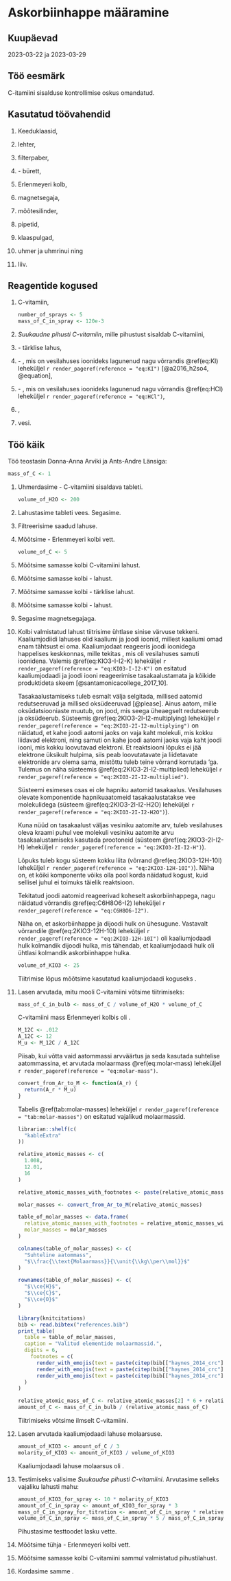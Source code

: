 # Askorbiinhappe määramine

## Kuupäevad

2023-03-22 ja 2023-03-29

## Töö eesmärk

C-itamiini sisalduse kontrollimise oskus omandatud.

## Kasutatud töövahendid

1. Keeduklaasid,

2. lehter,

3. filterpaber,

4. \num{50}-\unit{\ml} bürett,

5. Erlenmeyeri kolb,

6. magnetsegaja,

7. mõõtesilinder,

8. pipetid,

9. klaaspulgad,

10. uhmer ja uhmrinui ning

11. liiv.

## Reagentide kogused

1.  C-vitamiin,
    
    ```r
    number_of_sprays <- 5
    mass_of_C_in_spray <- 120e-3
    
    ```

2.  *Suukaudne pihusti C-vitamiin*, mille \num{`r as.character(number_of_sprays)`} pihustust sisaldab \qty{`r as.character(mass_of_C_in_spray)`}{\mg} C-vitamiini,

3. \num{0,5}-\unit{\percent} tärklise lahus,

4.  \num{0,6}-\unit{\mol\per\l} \ce{KI}, mis on vesilahuses ioonideks lagunenud nagu võrrandis \@ref(eq:KI) leheküljel `r render_pageref(reference = "eq:KI")` [@a2016_h2so4, @equation],

    ```{=tex}
    \begin{align}
    \ce{KI(aq) -> K^+(aq) + I^-(aq)}.
    (\#eq:KI)
    \end{align}
    
    ```

5. \num{1}-\unit{\mol\per\l} \ce{HCl}, mis on vesilahuses ioonideks lagunenud nagu võrrandis  \@ref(eq:HCl) leheküljel `r render_pageref(reference = "eq:HCl")`,

    ```{=tex}
    \begin{align}
    \ce{HCl(aq) -> H^+(aq) + Cl^-(aq)}.
    (\#eq:HCl)
    \end{align}
    
    ```

6. \ce{KIO3},

7. vesi.
    
## Töö käik

Töö teostasin Donna-Anna Arviki ja Ants-Andre Länsiga:

```r
mass_of_C <- 1

```

1.  Uhmerdasime \num{`r as.character(mass_of_C)`}-\unit{\mg} C-vitamiini sisaldava tableti.

    ```r
    volume_of_H2O <- 200

    ```

2. Lahustasime tableti \qty{`r as.character(volume_of_H2O)`}{\ml} vees. Segasime.

3. Filtreerisime saadud lahuse.

4.  Mõõtsime \num{250}-\unit{\ml} Erlenmeyeri kolbi \qty{150}{\ml} vett.

    ```r
    volume_of_C <- 5

    ```

5. Mõõtsime samasse kolbi \qty{`r as.character(volume_of_C)`}{\ml} C-vitamiini lahust.

6. Mõõtsime samasse kolbi \qty{5}{\ml} \num{0,6}-\unit{\mol\per\l} \ce{KI} lahust.

7. Mõõtsime samasse kolbi \qty{5}{\ml} \num{0,5}-\unit{\percent} tärklise lahust.

8. Mõõtsime samasse kolbi \qty{5}{\ml} \num{1}-\unit{\mol\per\l} \ce{HCl} lahust.

9. Segasime magnetsegajaga.

10. Kolbi valmistatud lahust tiitrisime ühtlase sinise värvuse tekkeni. Kaaliumjodiidi lahuses olid kaaliumi ja joodi ioonid, millest kaaliumi omad enam tähtsust ei oma. Kaaliumjodaat reageeris joodi ioonidega happelises keskkonnas, mille tekitas \ce{HCl}, mis oli vesilahuses samuti ioonidena. Valemis \@ref(eq:KIO3-I-I2-K) leheküljel `r render_pageref(reference = "eq:KIO3-I-I2-K")` on esitatud kaaliumjodaadi ja joodi iooni reageerimise tasakaalustamata ja kõikide produktideta skeem [@santamonicacollege_2017_10].

    ```{=tex}
    \begin{align}
    \ce{KIO3(aq)+I-(aq) -> I2(aq)+K+(aq)}.
    (\#eq:KIO3-I-I2-K)
    \end{align}
    
    ```

    Tasakaalustamiseks tuleb esmalt välja selgitada, millised aatomid redutseeruvad ja millised oksüdeeruvad [@please]. Ainus aatom, mille oksüdatsiooniaste muutub, on jood, mis seega üheaegselt redutseerub ja oksüdeerub. Süsteemis \@ref(eq:2KIO3-2I-I2-multiplying) leheküljel `r render_pageref(reference = "eq:2KIO3-2I-I2-multiplying")` on näidatud, et kahe joodi aatomi jaoks on vaja kaht \ce{KIO3} molekuli, mis kokku liidavad \num{10} elektroni, ning samuti on kahe joodi aatomi jaoks vaja kaht joodi iooni, mis kokku loovutavad \num{2} elektroni. Et reaktsiooni lõpuks ei jää elektrone üksikult hulpima, siis peab loovutatavate ja liidetavate elektronide arv olema sama, mistõttu tuleb teine võrrand korrutada \num{5}'ga. Tulemus on näha süsteemis \@ref(eq:2KIO3-2I-I2-multiplied) leheküljel `r render_pageref(reference = "eq:2KIO3-2I-I2-multiplied")`.

    ```{=tex}
	\begin{align}
    \begin{cases}
	\ce{2KIO3(aq)} + 10e &\ce{-> I2(aq) + 2K+(aq)}\\
	\ce{2I-(aq)} - 2e &\ce{-> I2(aq)} | \times 5
\end{cases}.
    (\#eq:2KIO3-2I-I2-multiplying)
    \end{align}
    
    ```

    ```{=tex}
	\begin{align}
    \begin{cases}
	\ce{2KIO3(aq)} + 10e &\ce{-> I2(aq) + 2K+(aq)}\\
	\ce{10I-(aq)} - 10e &\ce{-> 5I2(aq)}
\end{cases}.
    (\#eq:2KIO3-2I-I2-multiplied)
    \end{align}
    
    ```

    Süsteemi esimeses osas ei ole hapniku aatomid tasakaalus. Vesilahuses olevate komponentide hapnikuaatomeid tasakaalustatakse vee molekulidega (süsteem \@ref(eq:2KIO3-2I-I2-H2O) leheküljel `r render_pageref(reference = "eq:2KIO3-2I-I2-H2O")`).

    ```{=tex}
	\begin{align}
    \begin{cases}
	\ce{2KIO3(aq)} + 10e &\ce{-> I2(aq) + 2K+(aq) + 6H2O}\\
	\ce{10I-(aq)} - 10e &\ce{-> 5I2(aq)}
\end{cases}.
    (\#eq:2KIO3-2I-I2-H2O)
    \end{align}
    
    ```

    Kuna nüüd on tasakaalust väljas vesiniku aatomite arv, tuleb vesilahuses oleva kraami puhul vee molekuli vesiniku aatomite arvu tasakaalustamiseks kasutada prootoneid (süsteem \@ref(eq:2KIO3-2I-I2-H) leheküljel `r render_pageref(reference = "eq:2KIO3-2I-I2-H")`).

    ```{=tex}
	\begin{align}
    \begin{cases}
	\ce{2KIO3(aq) + 12H+} + 10e &\ce{-> I2(aq) + 2K+(aq) + 6H2O}\\
	\ce{10I-(aq)} - 10e &\ce{-> 5I2(aq)}
\end{cases}.
    (\#eq:2KIO3-2I-I2-H)
    \end{align}
    
    ```

    Lõpuks tuleb kogu süsteem kokku liita (võrrand \@ref(eq:2KIO3-12H-10I) leheküljel `r render_pageref(reference = "eq:2KIO3-12H-10I")`). Näha on, et kõiki komponente võiks olla pool korda näidatud kogust, kuid sellisel juhul ei toimuks täielik reaktsioon.

    ```{=tex}
	\begin{align}
	\ce{2KIO3(aq) + 12H+ + 10I-(aq)} &\ce{-> 6I2(aq) + 2K+(aq) + 6H2O}.
    (\#eq:2KIO3-12H-10I)
    \end{align}
    
    ```
    
    Tekitatud joodi aatomid reageerivad koheselt askorbiinhappega, nagu näidatud võrrandis \@ref(eq:C6H8O6-I2) leheküljel `r render_pageref(reference = "eq:C6H8O6-I2")`.

    ```{=tex}
	\begin{align}
	\ce{C6H8O6(aq) + I2(aq) -> C6H6O6(aq) + 2I-(aq) + 2H+(aq)}.
    (\#eq:C6H8O6-I2)
    \end{align}
    
    ```

    Näha on, et askorbiinhappe ja dijoodi hulk on ühesugune. Vastavalt võrrandile \@ref(eq:2KIO3-12H-10I) leheküljel `r render_pageref(reference = "eq:2KIO3-12H-10I")` oli kaaliumjodaadi hulk kolmandik dijoodi hulka, mis tähendab, et kaaliumjodaadi hulk oli ühtlasi kolmandik askorbiinhappe hulka.
    
    ```r
    volume_of_KIO3 <- 25
    
    ```
    
    Tiitrimise lõpus mõõtsime kasutatud kaaliumjodaadi koguseks \qty{`r as.character(volume_of_KIO3)`}{\ml}.

11. Lasen arvutada, mitu mooli C-vitamiini võtsime tiitrimiseks:
    
    ```r
    mass_of_C_in_bulb <- mass_of_C / volume_of_H2O * volume_of_C
    
    ```

    C-vitamiini mass Erlenmeyeri kolbis oli \qty{`r as.character(mass_of_C_in_bulb)`}{\g}.
    
    ```r
    M_12C <- .012
    A_12C <- 12
    M_u <- M_12C / A_12C

    ```
    
    Piisab, kui võtta vaid aatommassi arvväärtus ja seda kasutada suhtelise aatommassina, et arvutada molaarmass \@ref(eq:molar-mass) leheküljel `r render_pageref(reference = "eq:molar-mass")`.

    ```{=tex}
    \begin{align}
    M(X) = A_\text{r}(X) \cdot M_\text{u}.
    (\#eq:molar-mass)
    \end{align}

    ```

    ```r
    convert_from_Ar_to_M <- function(A_r) {
      return(A_r * M_u)
    }

    ```

    Tabelis \@ref(tab:molar-masses) leheküljel `r render_pageref(reference = "tab:molar-masses")` on esitatud vajalikud molaarmassid.

    ```r
    librarian::shelf(c(
      "kableExtra"
    ))

    relative_atomic_masses <- c(
      1.008,
      12.01,
      16
    )

    relative_atomic_masses_with_footnotes <- paste(relative_atomic_masses, footnote_marker_number(1:3))

    molar_masses <- convert_from_Ar_to_M(relative_atomic_masses)

    table_of_molar_masses <- data.frame(
      relative_atomic_masses_with_footnotes = relative_atomic_masses_with_footnotes,
      molar_masses = molar_masses
    )

    colnames(table_of_molar_masses) <- c(
      "Suhteline aatommass",
      "$\\frac{\\text{Molaarmass}}{\\unit{\\kg\\per\\mol}}$"
    )

    rownames(table_of_molar_masses) <- c(
      "$\\ce{H}$",
      "$\\ce{C}$",
      "$\\ce{O}$"
    )

    library(knitcitations)
    bib <- read.bibtex("references.bib")
    print_table(
      table = table_of_molar_masses,
      caption = "Valitud elementide molaarmassid.",
      digits = 6,
        footnotes = c(
          render_with_emojis(text = paste(citep(bib[["haynes_2014_crc"]]), ", lk 4-8", sep = ""), escape = TRUE),
          render_with_emojis(text = paste(citep(bib[["haynes_2014_crc"]]), ", lk 4-17", sep = ""), escape = TRUE),
          render_with_emojis(text = paste(citep(bib[["haynes_2014_crc"]]), ", lk 4-25", sep = ""), escape = TRUE)
      )
    )

    ```

    ```r
    relative_atomic_mass_of_C <- relative_atomic_masses[2] * 6 + relative_atomic_masses[1] * 8 + relative_atomic_masses[3] * 6
    amount_of_C <- mass_of_C_in_bulb / (relative_atomic_mass_of_C)

    ```

    Tiitrimiseks võtsime ilmselt \qty{`r as.character(signif(amount_of_C, digits = 2))`}{\mol} C-vitamiini.
    
12. Lasen arvutada kaaliumjodaadi lahuse molaarsuse.

    ```r
    amount_of_KIO3 <- amount_of_C / 3
    molarity_of_KIO3 <- amount_of_KIO3 / volume_of_KIO3

    ```
    
    Kaaliumjodaadi lahuse molaarsus oli \qty{`r as.character(signif(molarity_of_KIO3, digits = 2))`}{\mol\per\l}.
    
13. Testimiseks valisime *Suukaudse pihusti C-vitamiini*. Arvutasime selleks vajaliku lahusti mahu:
    
    ```r
    amount_of_KIO3_for_spray <- 10 * molarity_of_KIO3
    amount_of_C_in_spray <- amount_of_KIO3_for_spray * 3
    mass_of_C_in_spray_for_titration <- amount_of_C_in_spray * relative_atomic_mass_of_C
    volume_of_C_in_spray <- mass_of_C_in_spray * 5 / mass_of_C_in_spray_for_titration
    
    ```
    
    Pihustasime testtoodet \num{`r as.character(number_of_sprays)`} lasku \qty{`r as.character(volume_of_C_in_spray)`}{\ml} vette.

14. Mõõtsime tühja \num{250}-\unit{\ml} Erlenmeyeri kolbi \qty{150}{\ml} vett.

15. Mõõtsime samasse kolbi \qty{`r as.character(volume_of_C)`}{\ml} C-vitamiini sammul \num{13} valmistatud pihustilahust.

16. Kordasime samme \numrange{6}{9}.
